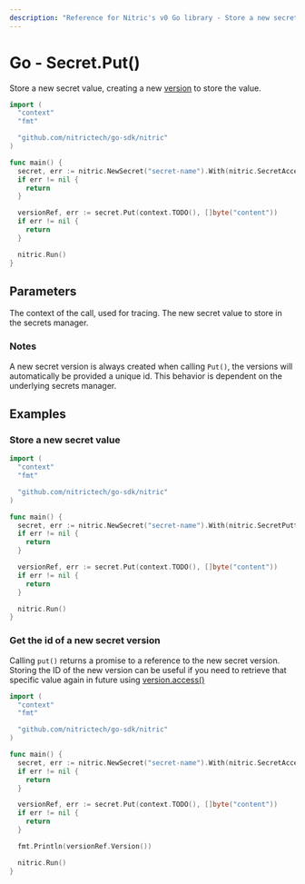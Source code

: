 ```yaml
---
description: "Reference for Nitric's v0 Go library - Store a new secret value"
---
```


# Go - Secret.Put()

Store a new secret value, creating a new [version](./secret-version) to store the value.

```go
import (
  "context"
  "fmt"

  "github.com/nitrictech/go-sdk/nitric"
)

func main() {
  secret, err := nitric.NewSecret("secret-name").With(nitric.SecretAccessing)
  if err != nil {
    return
  }

  versionRef, err := secret.Put(context.TODO(), []byte("content"))
  if err != nil {
    return
  }

  nitric.Run()
}
```

## Parameters

<Properties>
  <Property name="ctx" required type="context">
    The context of the call, used for tracing.
  </Property>
  <Property name="secret" required type="[]byte">
    The new secret value to store in the secrets manager.
  </Property>
</Properties>

### Notes

A new secret version is always created when calling `Put()`, the versions will automatically be provided a unique id. This behavior is dependent on the underlying secrets manager.

## Examples

### Store a new secret value

```go
import (
  "context"
  "fmt"

  "github.com/nitrictech/go-sdk/nitric"
)

func main() {
  secret, err := nitric.NewSecret("secret-name").With(nitric.SecretPutting)
  if err != nil {
    return
  }

  versionRef, err := secret.Put(context.TODO(), []byte("content"))
  if err != nil {
    return
  }

  nitric.Run()
}
```

### Get the id of a new secret version

Calling `put()` returns a promise to a reference to the new secret version. Storing the ID of the new version can be useful if you need to retrieve that specific value again in future using [version.access()](./secret-version-access)

```go
import (
  "context"
  "fmt"

  "github.com/nitrictech/go-sdk/nitric"
)

func main() {
  secret, err := nitric.NewSecret("secret-name").With(nitric.SecretAccessing)
  if err != nil {
    return
  }

  versionRef, err := secret.Put(context.TODO(), []byte("content"))
  if err != nil {
    return
  }

  fmt.Println(versionRef.Version())

  nitric.Run()
}
```
